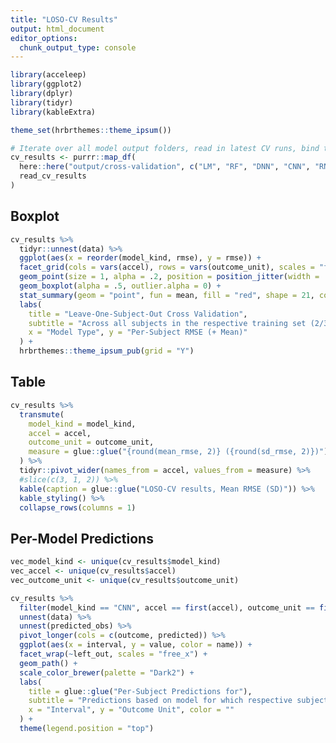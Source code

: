```yaml
---
title: "LOSO-CV Results"
output: html_document
editor_options: 
  chunk_output_type: console
---
```


```r
library(acceleep)
library(ggplot2)
library(dplyr)
library(tidyr)
library(kableExtra)

theme_set(hrbrthemes::theme_ipsum())
```

```r
# Iterate over all model output folders, read in latest CV runs, bind together
cv_results <- purrr::map_df(
  here::here("output/cross-validation", c("LM", "RF", "DNN", "CNN", "RNN")),
  read_cv_results
)
```

## Boxplot

```r
cv_results %>%
  tidyr::unnest(data) %>%
  ggplot(aes(x = reorder(model_kind, rmse), y = rmse)) +
  facet_grid(cols = vars(accel), rows = vars(outcome_unit), scales = "free_y") +
  geom_point(size = 1, alpha = .2, position = position_jitter(width = .15, seed = 23)) +
  geom_boxplot(alpha = .5, outlier.alpha = 0) +
  stat_summary(geom = "point", fun = mean, fill = "red", shape = 21, color = "black", size = 2) +
  labs(
    title = "Leave-One-Subject-Out Cross Validation",
    subtitle = "Across all subjects in the respective training set (2/3 of complete data)",
    x = "Model Type", y = "Per-Subject RMSE (+ Mean)"
  ) +
  hrbrthemes::theme_ipsum_pub(grid = "Y")
```


## Table

```r
cv_results %>%
  transmute(
    model_kind = model_kind,
    accel = accel,
    outcome_unit = outcome_unit,
    measure = glue::glue("{round(mean_rmse, 2)} ({round(sd_rmse, 2)})") %>% as.character()
  ) %>%
  tidyr::pivot_wider(names_from = accel, values_from = measure) %>%
  #slice(c(3, 1, 2)) %>%
  kable(caption = glue::glue("LOSO-CV results, Mean RMSE (SD)")) %>%
  kable_styling() %>%
  collapse_rows(columns = 1)

```

## Per-Model Predictions

```r
vec_model_kind <- unique(cv_results$model_kind)
vec_accel <- unique(cv_results$accel)
vec_outcome_unit <- unique(cv_results$outcome_unit)

cv_results %>%
  filter(model_kind == "CNN", accel == first(accel), outcome_unit == first(outcome_unit)) %>%
  unnest(data) %>%
  unnest(predicted_obs) %>%
  pivot_longer(cols = c(outcome, predicted)) %>%
  ggplot(aes(x = interval, y = value, color = name)) +
  facet_wrap(~left_out, scales = "free_x") +
  geom_path() +
  scale_color_brewer(palette = "Dark2") +
  labs(
    title = glue::glue("Per-Subject Predictions for"),
    subtitle = "Predictions based on model for which respective subject is not in training data",
    x = "Interval", y = "Outcome Unit", color = ""
  ) +
  theme(legend.position = "top")
```

